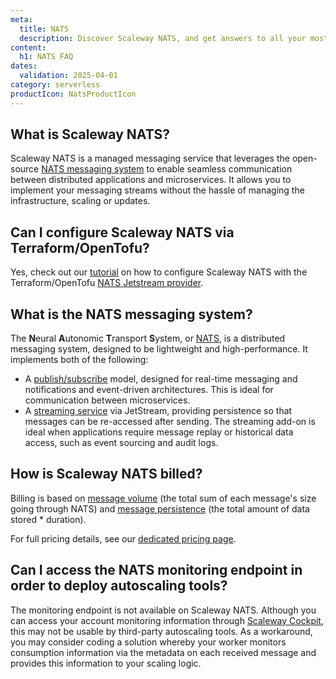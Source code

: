 ```yaml
---
meta:
  title: NATS
  description: Discover Scaleway NATS, and get answers to all your most commonly asked questions, including information on compatibility with various services, and billing.
content:
  h1: NATS FAQ
dates:
  validation: 2025-04-01
category: serverless
productIcon: NatsProductIcon
---
```


## What is Scaleway NATS?

Scaleway NATS is a managed messaging service that leverages the open-source [NATS messaging system](/nats/concepts/#nats-messaging-system) to enable seamless communication between distributed applications and microservices. It allows you to implement your messaging streams without the hassle of managing the infrastructure, scaling or updates.

## Can I configure Scaleway NATS via Terraform/OpenTofu?

Yes, check out our [tutorial](https://registry.terraform.io/providers/scaleway/scaleway/latest/docs/guides/mnq_with_nats_terraform_provider) on how to configure Scaleway NATS with the Terraform/OpenTofu [NATS Jetstream provider](https://registry.terraform.io/providers/nats-io/jetstream/latest/docs).

## What is the NATS messaging system?

The **N**eural **A**utonomic **T**ransport **S**ystem, or [NATS](https://nats.io/), is a distributed messaging system, designed to be lightweight and high-performance. It implements both of the following:
- A [publish/subscribe](#publish-subscribe) model, designed for real-time messaging and notifications and event-driven architectures. This is ideal for communication between microservices.
- A [streaming service](#stream) via JetStream, providing persistence so that messages can be re-accessed after sending. The streaming add-on is ideal when applications require message replay or historical data access, such as event sourcing and audit logs.

## How is Scaleway NATS billed?

Billing is based on [message volume](/nats/concepts/#message-volume) (the total sum of each message's size going through NATS) and [message persistence](/nats/concepts/#message-persistence) (the total amount of data stored * duration).

For full pricing details, see our [dedicated pricing page](https://www.scaleway.com/en/pricing/).

## Can I access the NATS monitoring endpoint in order to deploy autoscaling tools?

The monitoring endpoint is not available on Scaleway NATS. Although you can access your account monitoring information through [Scaleway Cockpit](/cockpit/), this may not be usable by third-party autoscaling tools. As a workaround, you may consider coding a solution whereby your worker monitors consumption information via the metadata on each received message and provides this information to your scaling logic.